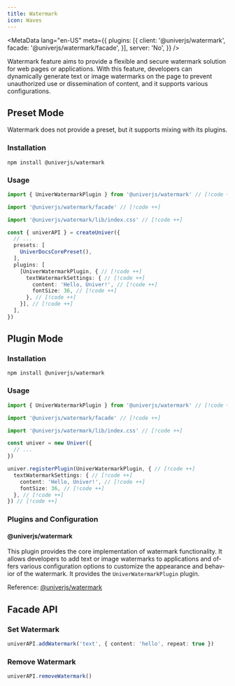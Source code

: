 ```yaml
---
title: Watermark
icon: Waves
---
```


<MetaData
  lang="en-US"
  meta={{
    plugins: [{
      client: '@univerjs/watermark',
      facade: '@univerjs/watermark/facade',
    }],
    server: 'No',
  }}
/>

Watermark feature aims to provide a flexible and secure watermark solution for web pages or applications. With this feature, developers can dynamically generate text or image watermarks on the page to prevent unauthorized use or dissemination of content, and it supports various configurations.

<PlaygroundFrame lang="en-US" slug="docs/watermark" clickToShow />

## Preset Mode

Watermark does not provide a preset, but it supports mixing with its plugins.

### Installation

```package-install
npm install @univerjs/watermark
```

### Usage

```typescript
import { UniverWatermarkPlugin } from '@univerjs/watermark' // [!code ++]

import '@univerjs/watermark/facade' // [!code ++]

import '@univerjs/watermark/lib/index.css' // [!code ++]

const { univerAPI } = createUniver({
  // ...
  presets: [
    UniverDocsCorePreset(),
  ],
  plugins: [
    [UniverWatermarkPlugin, { // [!code ++]
      textWatermarkSettings: { // [!code ++]
        content: 'Hello, Univer!', // [!code ++]
        fontSize: 36, // [!code ++]
      }, // [!code ++]
    }], // [!code ++]
  ],
})
```

## Plugin Mode

### Installation

```package-install
npm install @univerjs/watermark
```

### Usage

```typescript
import { UniverWatermarkPlugin } from '@univerjs/watermark' // [!code ++]

import '@univerjs/watermark/facade' // [!code ++]

import '@univerjs/watermark/lib/index.css' // [!code ++]

const univer = new Univer({
  // ...
})

univer.registerPlugin(UniverWatermarkPlugin, { // [!code ++]
  textWatermarkSettings: { // [!code ++]
    content: 'Hello, Univer!', // [!code ++]
    fontSize: 36, // [!code ++]
  }, // [!code ++]
}) // [!code ++]
```

### Plugins and Configuration

#### @univerjs/watermark

This plugin provides the core implementation of watermark functionality. It allows developers to add text or image watermarks to applications and offers various configuration options to customize the appearance and behavior of the watermark. It provides the `UniverWatermarkPlugin` plugin.

Reference: [@univerjs/watermark](/reference/packages/plugins/univerjs/watermark)

## Facade API

### Set Watermark

```typescript
univerAPI.addWatermark('text', { content: 'hello', repeat: true })
```

### Remove Watermark

```typescript
univerAPI.removeWatermark()
```
